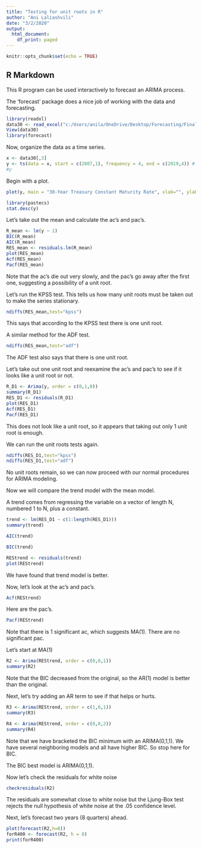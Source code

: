 ---
title: "Testing for unit roots in R"
author: "Ani Laliashvili"
date: "3/2/2020"
output:
  html_document:
    df_print: paged
---

```{r setup, include=FALSE}
knitr::opts_chunk$set(echo = TRUE)
```

## R Markdown

This R program can be used interactively to forecast an ARIMA process.

The 'forecast' package does a nice job of working with the data and forecasting.


```{r}
library(readxl)
data30 <- read_excel("c:/Users/anila/OneDrive/Desktop/Forecasting/Final/ARIMA/30Data.xlsx")
View(data30)
library(forecast)
```
Now, organize the data as a time series. 

```{r}
x <- data30[,3]
y <- ts(data = x, start = c(2007,1), frequency = 4, end = c(2019,4)) # data start in 2007Q1 and end in 2019Q4.
#y 

```

Begin with a plot.

```{r}
plot(y, main = "30-Year Treasury Constant Maturity Rate", xlab="", ylab = "")

library(pastecs)
stat.desc(y)
```

Let's take out the mean and calculate the ac's and pac's. 

```{r}
R_mean <- lm(y ~ 1)
BIC(R_mean)
AIC(R_mean)
RES_mean <- residuals.lm(R_mean)
plot(RES_mean)
Acf(RES_mean)
Pacf(RES_mean)


```

Note that the ac's die out very slowly, and the pac's go away after the first one, suggesting a possibility of a unit root.

Let's run the KPSS test. This tells us how many unit roots must be taken out to make the series stationary. 

```{r}
ndiffs(RES_mean,test="kpss")


```

This says that according to the KPSS test there is one unit root.

A similar method for the ADF test.

```{r}
ndiffs(RES_mean,test="adf")
```

The ADF test also says that there is one unit root.

Let's take out one unit root and reexamine the ac's and pac's to see if it looks like a unit root or not.

```{r}
R_D1 <- Arima(y, order = c(0,1,0)) 
summary(R_D1)
RES_D1 <- residuals(R_D1)
plot(RES_D1)
Acf(RES_D1)
Pacf(RES_D1)

```
This does not look  like a unit root, so it appears that taking out only 1 unit root is enough.

We can run the unit roots tests again.

```{r}
ndiffs(RES_D1,test="kpss")
ndiffs(RES_D1,test="adf")
```

No unit roots remain, so we can now proceed with our normal procedures for ARIMA modeling.

Now we will compare the trend model with the mean model.

A trend comes from regressing the variable on a vector of length N, numbered 1 to N, plus a constant.

```{r}
trend <- lm(RES_D1 ~ c(1:length(RES_D1)))
summary(trend)
```

```{r}
AIC(trend)
```

```{r}
BIC(trend)
```

```{r}
REStrend <- residuals(trend)
plot(REStrend)
```

We have found that trend model is better.


Now, let's look at the ac's and pac's. 


```{r}

Acf(REStrend)

```

Here are the pac's.

```{r}
Pacf(REStrend)
```
Note that there is 1 significant ac, which suggests MA(1). There are no significant pac.


Let's start at MA(1)

```{r}
R2 <- Arima(REStrend, order = c(0,0,1)) 
summary(R2)

```
Note that the BIC decreased from the original, so the AR(1) model is better than the original.

Next, let's try adding an AR term to see if that helps or hurts.

```{r}
R3 <- Arima(REStrend, order = c(1,0,1)) 
summary(R3)
```

```{r}
R4 <- Arima(REStrend, order = c(0,0,2)) 
summary(R4)
```


Note that we have bracketed the BIC minimum with an ARIMA(0,1,1). We have several neighboring models and all have higher BIC. So stop here for BIC. 


The BIC best model is ARIMA(0,1,1).

Now let's check the residuals for white noise 


```{r}
checkresiduals(R2)
```


The residuals are somewhat close to white noise but the Ljung-Box test rejects the null hypothesis of white noise at the .05 confidence level. 

Next, let’s forecast two years (8 quarters) ahead.

```{r}
plot(forecast(R2,h=8))
forR400 <- forecast(R2, h = 8) 
print(forR400)
```

